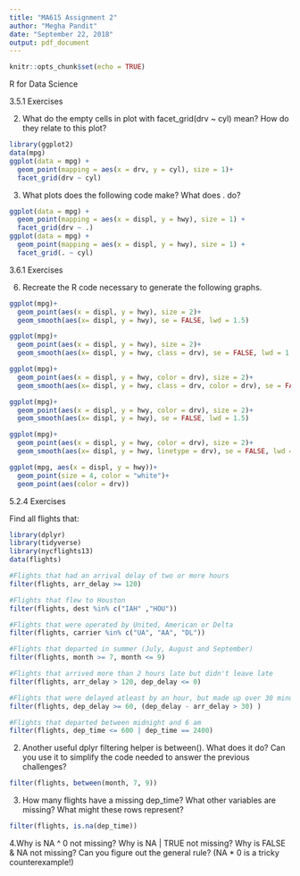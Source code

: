 ```yaml
---
title: "MA615 Assignment 2"
author: "Megha Pandit"
date: "September 22, 2018"
output: pdf_document
---
```


```r
knitr::opts_chunk$set(echo = TRUE)
```
R for Data Science

3.5.1 Exercises

2. What do the empty cells in plot with facet_grid(drv ~ cyl) mean? How do they relate to this plot?
```r
library(ggplot2)
data(mpg)
ggplot(data = mpg) + 
  geom_point(mapping = aes(x = drv, y = cyl), size = 1)+
  facet_grid(drv ~ cyl)
```

_\textcolor{blue}{The empty cells in the plot mean that there were no observations for those particular combinations of values, or, there are no rows in the original dataset that correspond to those particular combinations of variable values.}_   

_\textcolor{blue}{In this plot, the empty cells mean that there are no rear wheel drive cars which have 4 cylinders or 5 cylinders and there are no 4 wheel drive cars which have 5 cylinders.}_


3. What plots does the following code make? What does . do?

```r
ggplot(data = mpg) + 
  geom_point(mapping = aes(x = displ, y = hwy), size = 1) +
  facet_grid(drv ~ .)
ggplot(data = mpg) + 
  geom_point(mapping = aes(x = displ, y = hwy), size = 1) +
  facet_grid(. ~ cyl)
```
_\textcolor{blue}{The first code plots engine displacement vs highway miles per gallon for 4 wheel, front wheel and rear wheel drive cars. The second code plots the engine displacement vs highway miles per gallon for cars with 4,5,6,and 8 cylinders.}_

_\textcolor{blue}{The . is like a placeholder that controls whether the faceting happens row wise or column wise. In the plot on the left side, (drv ~ .) plots the drv as rows, whereas in the plot on the right side, (. ~ cyl) plots the cyl as columns}_

3.6.1 Exercises

6. Recreate the R code necessary to generate the following graphs.
```r
ggplot(mpg)+
  geom_point(aes(x = displ, y = hwy), size = 2)+
  geom_smooth(aes(x= displ, y = hwy), se = FALSE, lwd = 1.5)
```

```r
ggplot(mpg)+
  geom_point(aes(x = displ, y = hwy), size = 2)+
  geom_smooth(aes(x= displ, y = hwy, class = drv), se = FALSE, lwd = 1.5)
```

```r
ggplot(mpg)+
  geom_point(aes(x = displ, y = hwy, color = drv), size = 2)+
  geom_smooth(aes(x= displ, y = hwy, class = drv, color = drv), se = FALSE, lwd = 1.5)
```

```r
ggplot(mpg)+
  geom_point(aes(x = displ, y = hwy, color = drv), size = 2)+
  geom_smooth(aes(x= displ, y = hwy), se = FALSE, lwd = 1.5)
```

```r
ggplot(mpg)+
  geom_point(aes(x = displ, y = hwy, color = drv), size = 2)+
  geom_smooth(aes(x= displ, y = hwy, linetype = drv), se = FALSE, lwd = 1.5)
```

```r
ggplot(mpg, aes(x = displ, y = hwy))+
  geom_point(size = 4, color = "white")+
  geom_point(aes(color = drv))
```

5.2.4 Exercises

Find all flights that:

```r
library(dplyr)
library(tidyverse)
library(nycflights13)
data(flights)
```


**\textcolor{red}{1. Had an arrival delay of two or more hours}**

```r
#Flights that had an arrival delay of two or more hours
filter(flights, arr_delay >= 120)
```


**\textcolor{red}{2. Flew to Houston (IAH or HOU)}**

```r
#Flights that flew to Houston 
filter(flights, dest %in% c("IAH" ,"HOU"))
```


**\textcolor{red}{3. Were operated by United, American, or Delta8}**

```r
#Flights that were operated by United, American or Delta
filter(flights, carrier %in% c("UA", "AA", "DL"))
```


**\textcolor{red}{4. Departed in summer (July, August, and September)}**

```r
#Flights that departed in summer (July, August and September)
filter(flights, month >= 7, month <= 9)
```


**\textcolor{red}{5. Arrived more than two hours late, but didn’t leave late}**

```r
#Flights that arrived more than 2 hours late but didn't leave late
filter(flights, arr_delay > 120, dep_delay <= 0)
```


**\textcolor{red}{6. Were delayed by at least an hour, but made up over 30 minutes in flight}**

**_\textcolor{blue}{If a flight is delayed by an hour, then it should arrive an hour late if it did not make up any time in the air. Therefore, if the flight made up over 30 mins in air, then the difference between the delay in departure and delay in arrival should be more than 30 mins.}_**

```r
#Flights that were delayed atleast by an hour, but made up over 30 minutes in flight
filter(flights, dep_delay >= 60, (dep_delay - arr_delay > 30) )
```


**\textcolor{red}{7. Departed between midnight and 6am (inclusive)}**

```r
#Flights that departed between midnight and 6 am
filter(flights, dep_time <= 600 | dep_time == 2400)
```

2. Another useful dplyr filtering helper is between(). What does it do? Can you use it to simplify the code needed to answer the previous challenges?

**_\textcolor{blue}{The between filtering helper is an equivalent to less than and greater than. For example, it could have been used in the part 4 of the previous question for flights that departed in summer. between could have been used as follows:}_**
```r
filter(flights, between(month, 7, 9))
```

3. How many flights have a missing dep_time? What other variables are missing? What might these rows represent?
```r
filter(flights, is.na(dep_time))
```

**_\textcolor{blue}{Along with dep time, dep delay, arr time, arr delay and air time variabels are missing. The rows with missing values correspond to cancelled flights.}_**

4.Why is NA ^ 0 not missing? Why is NA | TRUE not missing? Why is FALSE & NA not missing? Can you figure out the general rule? (NA * 0 is a tricky counterexample!)

**_\textcolor{blue}{NA to the power 0 is 1 because anything to the power 0 is 1. NA or TRUE evaluates to TRUE and hence is not missing. FALSE and NA evaluates to FALSE and hence is not missing.}_**